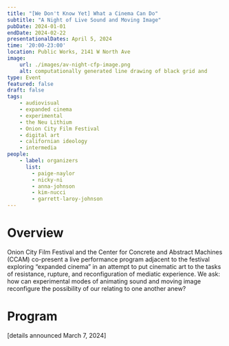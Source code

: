 ```yaml
---
title: "[We Don't Know Yet] What a Cinema Can Do"
subtitle: "A Night of Live Sound and Moving Image"
pubDate: 2024-01-01
endDate: 2024-02-22
presentationalDates: April 5, 2024
time: '20:00-23:00'
location: Public Works, 2141 W North Ave
image:
    url: ./images/av-night-cfp-image.png
    alt: computationally generated line drawing of black grid and
type: Event
featured: false
draft: false
tags:
    - audiovisual
    - expanded cinema
    - experimental
    - the Neu Lithium
    - Onion City Film Festival
    - digital art
    - californian ideology
    - intermedia
people:
    - label: organizers
      list: 
        - paige-naylor
        - nicky-ni
        - anna-johnson
        - kim-nucci
        - garrett-laroy-johnson
---
```



# Overview

Onion City Film Festival and the Center for Concrete and Abstract Machines (CCAM) co-present a live performance program adjacent to the festival exploring “expanded cinema” in an attempt to put cinematic art to the tasks of resistance, rupture, and reconfiguration of mediatic experience. We ask: how can experimental modes of animating sound and moving image reconfigure the possibility of our relating to one another anew?

# Program

<LinkButton text="CALL FOR PROPOSALS HERE" url="src/programs/24-3-01-we-dont-know-what-a-cinema-can-do-sound-video-CFP" />

[details announced March 7, 2024]
